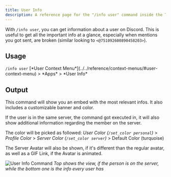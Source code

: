 ```yaml
---
title: User Info
description: A reference page for the "/info user" command inside the Tako Discord bot.
---
```



With `/info user`, you can get information about a user on Discord. This is useful to get all the important info at a glance, especially when mentions you got sent, are broken (similar looking to `<@751092600890458203>`).

## Usage

<Tabs>
	<TabItem label="Slash Commands">
		<code>/info user</code>
	</TabItem>
	<TabItem label="Context Menu">
		[*User Context Menu*](../../reference/context-menus/#user-context-menu) > *Apps* > *User Info*
	</TabItem>
</Tabs>

## Output

This command will show you an embed with the most relevant infos. It also includes a customizable banner and color.

If the user is in the same server, the command got executed in, it will also show additional information regarding the member on the server.

The color will be picked as followed: _User Color (`/set_color personal`)_ > _Profile Color_ > _Server Color (`/set_color server`)_ > Default Color (turquoise)

The Server Avatar will also be shown, if it's different than the regular avatar, as well as a GIF Link, if the Avatar is animated.

![User Info Command](../../../../assets/info/user.png)
_Top shows the view, if the person is on the server, while the bottom one is the info every user has_
